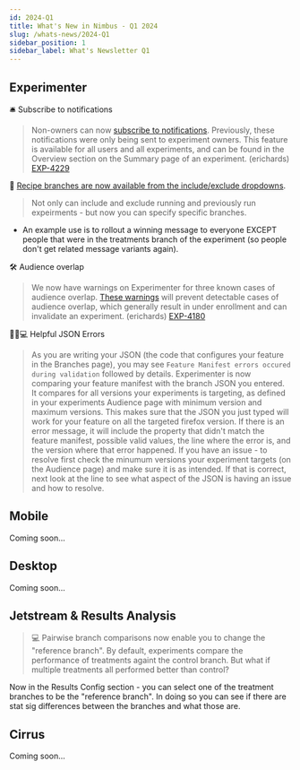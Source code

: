 ```yaml
---
id: 2024-Q1
title: What's New in Nimbus - Q1 2024
slug: /whats-news/2024-Q1
sidebar_position: 1
sidebar_label: What's Newsletter Q1
---
```


## Experimenter

🛎️ Subscribe to notifications

   > Non-owners can now [subscribe to notifications](/notifications). Previously, these notifications were only being sent to experiment owners. This feature is available for all users and all experiments, and can be found in the Overview section on the Summary page of an experiment. (erichards) [EXP-4229](https://mozilla-hub.atlassian.net/browse/EXP-4229)


🙌 [Recipe branches are now available from the include/exclude dropdowns](https://mozilla-hub.atlassian.net/browse/EXP-4187).  
   > Not only can include and exclude running and previously run expeirments - but now you can specify specific branches.  
- An example use is to rollout a winning message to everyone EXCEPT people that were in the treatments branch of the experiment (so people don't get related message variants again).

🛠️ Audience overlap

   > We now have warnings on Experimenter for three known cases of audience overlap. [These warnings](/faq/warnings) will prevent detectable cases of audience overlap, which generally result in under enrollment and can invalidate an experiment. (erichards) [EXP-4180](https://mozilla-hub.atlassian.net/browse/EXP-4180)

🤖🍏💻  Helpful JSON Errors

   > As you are writing your JSON (the code that configures your feature in the Branches page), you may see ```Feature Manifest errors occured during validation``` followed by details.   Experimenter is now comparing your feature manifest with the branch JSON you entered.  It compares for all versions your experiments is targeting, as defined in your experiments Audience page with minimum version and maximum versions.  This makes sure that the JSON you just typed will work for your feature on all the targeted firefox version.   If there is an error message, it will include the property that didn't match the feature manifest, possible valid values, the line where the error is, and the version where that error happened.  If you have an issue - to resolve first check the minumum versions your experiment targets (on the Audience page) and make sure it is as intended.  If that is correct, next look at the line to see what aspect of the JSON is having an issue and how to resolve.  

## Mobile 

Coming soon...

## Desktop

Coming soon...

## Jetstream & Results Analysis
   > 💻 Pairwise branch comparisons now enable you to change the "reference branch".  By default, experiments compare the performance of treatments againt the control branch.  But what if multiple treatments all performed better than control?  

Now in the Results Config section - you can select one of the treatment branches to be the "reference branch".  In doing so you can see if there are stat sig differences between the branches and what those are.


## Cirrus

Coming soon...
